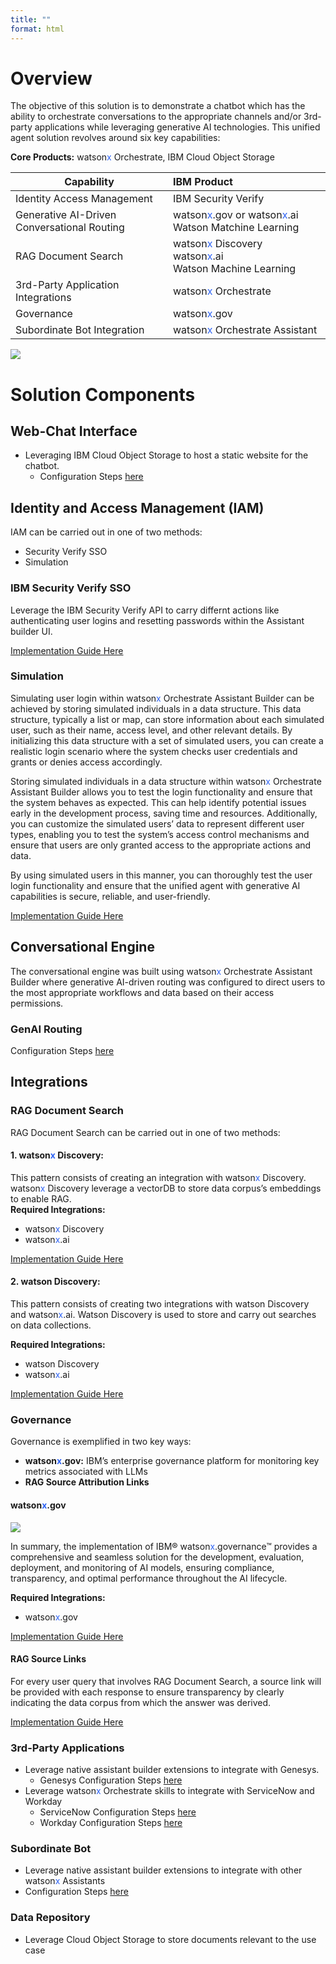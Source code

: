 ```yaml
---
title: ""
format: html
---
```


# Overview

The objective of this solution is to demonstrate a chatbot which has the ability to orchestrate conversations to the
appropriate channels and/or 3rd-party applications while leveraging generative AI technologies. This unified agent solution revolves around six key capabilities:

**Core Products:** watson<span style="color:#2c62f5;">x</span> Orchestrate, IBM Cloud Object Storage

| Capability    | IBM Product |
| -------- |:-------|
| Identity Access Management  |  IBM Security Verify   |
| Generative AI-Driven Conversational Routing |  watson<span style="color:#2c62f5;">x</span>.gov or watson<span style="color:#2c62f5;">x</span>.ai <br /> Watson Matchine Learning   |
| RAG Document Search    | watson<span style="color:#2c62f5;">x</span> Discovery <br /> watson<span style="color:#2c62f5;">x</span>.ai<br /> Watson Machine Learning</div> |
| 3rd-Party Application Integrations    | watson<span style="color:#2c62f5;">x</span> Orchestrate |
| Governance   | watson<span style="color:#2c62f5;">x</span>.gov |
| Subordinate Bot Integration   | watson<span style="color:#2c62f5;">x</span> Orchestrate Assistant |

![](./images/component_arch.png)

# Solution Components
## **Web-Chat Interface**
* Leveraging IBM Cloud Object Storage to host a static website for the chatbot.
    * Configuration Steps [here](/Implementation/imp-UI.html)

## **Identity and Access Management (IAM)**
IAM can be carried out in one of two methods:  

* Security Verify SSO  
* Simulation

### **IBM Security Verify SSO**
Leverage the IBM Security Verify API to carry differnt actions like authenticating user logins and resetting passwords within the Assistant builder UI.

[Implementation Guide Here](/Implementation/imp-verify-assis.html)

### **Simulation**
Simulating user login within watson<span style="color:#2c62f5;">x</span> Orchestrate Assistant Builder can be achieved by storing simulated individuals in a data structure. This data structure, typically a list or map, can store information about each simulated user, such as their name, access level, and other relevant details. By initializing this data structure with a set of simulated users, you can create a realistic login scenario where the system checks user credentials and grants or denies access accordingly.

Storing simulated individuals in a data structure within watson<span style="color:#2c62f5;">x</span> Orchestrate Assistant Builder allows you to test the login functionality and ensure that the system behaves as expected. This can help identify potential issues early in the development process, saving time and resources. Additionally, you can customize the simulated users' data to represent different user types, enabling you to test the system's access control mechanisms and ensure that users are only granted access to the appropriate actions and data.

By using simulated users in this manner, you can thoroughly test the user login functionality and ensure that the unified agent with generative AI capabilities is secure, reliable, and user-friendly.

[Implementation Guide Here](/Implementation/imp-sim.html)

## **Conversational Engine**
The conversational engine was built using watson<span style="color:#2c62f5;">x</span> Orchestrate Assistant Builder where generative AI-driven routing was configured to direct users to the most appropriate workflows and data based on their access permissions.

### GenAI Routing
Configuration Steps [here](/Implementation/imp-genai-rout.html)

## **Integrations**

### **RAG Document Search**
RAG Document Search can be carried out in one of two methods:

#### 1. **watson<span style="color:#2c62f5;">x</span> Discovery:**
This pattern consists of creating an integration with watson<span style="color:#2c62f5;">x</span> Discovery. watson<span style="color:#2c62f5;">x</span> Discovery leverage a vectorDB to store data corpus's embeddings to enable RAG. <br>
**Required Integrations:**

* watson<span style="color:#2c62f5;">x</span> Discovery
* watson<span style="color:#2c62f5;">x</span>.ai

[Implementation Guide Here](/Implementation/watsonx-dis.html)

#### 2. **watson Discovery:**
This pattern consists of creating two integrations with watson Discovery and watson<span style="color:#2c62f5;">x</span>.ai. Watson Discovery is used to store and carry out searches on data collections.

**Required Integrations:**

* watson Discovery
* watson<span style="color:#2c62f5;">x</span>.ai

[Implementation Guide Here](/Implementation/watson-dis.html)

### **Governance**
Governance is exemplified in two key ways:

* **watson<span style="color:#2c62f5;">x</span>.gov:** IBM's enterprise governance platform for monitoring key metrics associated with LLMs
* **RAG Source Attribution Links**

#### watson<span style="color:#2c62f5;">x</span>.gov
![](./images/gov_arch.png)

In summary, the implementation of IBM® watson<span style="color:#2c62f5;">x</span>.governance™ provides a comprehensive and seamless solution for the development, evaluation, deployment, and monitoring of AI models, ensuring compliance, transparency, and optimal performance throughout the AI lifecycle.

**Required Integrations:** 

* watson<span style="color:#2c62f5;">x</span>.gov

[Implementation Guide Here](/Implementation/watsonx-gov.html)

#### RAG Source Links
For every user query that involves RAG Document Search, a source link will be provided with each response to ensure transparency by clearly indicating the data corpus from which the answer was derived.

[Implementation Guide Here](/Implementation/rag-attr-links.html)

### **3rd-Party Applications**
* Leverage native assistant builder extensions to integrate with Genesys.
    * Genesys Configuration Steps [here](/Implementation/imp-genesys.html)
* Leverage watson<span style="color:#2c62f5;">x</span> Orchestrate skills to integrate with ServiceNow and Workday
    * ServiceNow Configuration Steps [here](/Implementation/imp-snow.html)
    * Workday Configuration Steps [here](/Implementation/imp-workday.html)

### **Subordinate Bot**
* Leverage native assistant builder extensions to integrate with other watson<span style="color:#2c62f5;">x</span> Assistants
* Configuration Steps [here](/Implementation/imp-assis-ext.html)

### **Data Repository**
* Leverage Cloud Object Storage to store documents relevant to the use case
